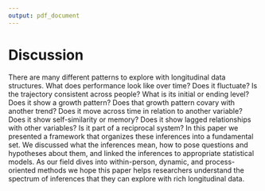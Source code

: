 ```yaml
---
output: pdf_document
---
```


# Discussion

There are many different patterns to explore with longitudinal data structures. What does performance look like over time? Does it fluctuate? Is the trajectory consistent across people? What is its initial or ending level? Does it show a growth pattern? Does that growth pattern covary with another trend? Does it move across time in relation to another variable? Does it show self-similarity or memory? Does it show lagged relationships with other variables? Is it part of a reciprocal system? In this paper we presented a framework that organizes these inferences into a fundamental set. We discussed what the inferences mean, how to pose questions and hypotheses about them, and linked the inferences to appropriate statistical models. As our field dives into within-person, dynamic, and process-oriented methods we hope this paper helps researchers understand the spectrum of inferences that they can explore with rich longitudinal data.

